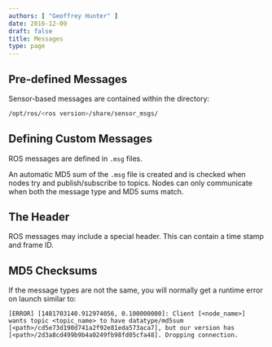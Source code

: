 ```yaml
---
authors: [ "Geoffrey Hunter" ]
date: 2016-12-09
draft: false
title: Messages
type: page
---
```


## Pre-defined Messages

Sensor-based messages are contained within the directory:

```sh    
/opt/ros/<ros version>/share/sensor_msgs/
```

## Defining Custom Messages

ROS messages are defined in `.msg` files.

An automatic MD5 sum of the `.msg` file is created and is checked when nodes try and publish/subscribe to topics. Nodes can only communicate when both the message type and MD5 sums match.

## The Header

ROS messages may include a special header. This can contain a time stamp and frame ID.

## MD5 Checksums

If the message types are not the same, you will normally get a runtime error on launch similar to:

```text
[ERROR] [1481703140.912974056, 0.100000000]: Client [<node_name>] wants topic <topic_name> to have datatype/md5sum [<path>/cd5e73d190d741a2f92e81eda573aca7], but our version has [<path>/2d3a8cd499b9b4a0249fb98fd05cfa48]. Dropping connection.
```